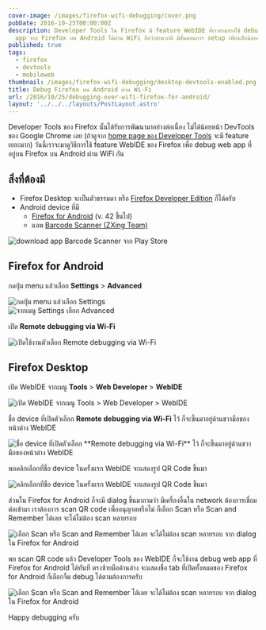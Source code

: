 ```yaml
---
cover-image: /images/firefox-wifi-debugging/cover.png
pubDate: 2016-10-25T00:00:00Z
description: Developer Tools ใน Firefox มี feature WebIDE ที่เราสามารถใช้ debug web
  app จาก Firefox บน Android ได้ผ่าน WiFi ถือว่าสะดวกดี มีขั้นตอนการ setup เพียงเล็กน้อยครับ
published: true
tags:
  - firefox
  - devtools
  - mobileweb
thumbnail: /images/firefox-wifi-debugging/desktop-devtools-enabled.png
title: Debug Firefox บน Android ผ่าน Wi-Fi
url: /2016/10/25/debugging-over-wifi-firefox-for-android/
layout: '../../../layouts/PostLayout.astro'
---
```


Developer Tools ของ Firefox นั้นได้รับการพัฒนามาอย่างต่อเนื่อง ไม่ได้น้อยหน้า DevTools ของ Google Chrome เลย
(ถ้าดูจาก [home page ของ Developer Tools](https://developer.mozilla.org/en-US/docs/Tools) จะมี feature เยอะมาก)
วันนี้เราจะมาดูวิธีการใช้ feature WebIDE ของ Firefox เพื่อ debug web app ที่อยู่บน Firefox บน Android ผ่าน WiFi กัน

## สิ่งที่ต้องมี

- Firefox Desktop จะเป็นตัวธรรมดา หรือ [Firefox Developer Edition](https://www.mozilla.org/en-US/firefox/developer/) ก็ได้ครับ
- Android device ที่มี
  - [Firefox for Android](https://play.google.com/store/apps/details?id=org.mozilla.firefox) (v. 42 ขึ้นไป)
  - แอพ [Barcode Scanner (ZXing Team)](https://play.google.com/store/apps/details?id=com.google.zxing.client.android)

<div class="text-center">
  <img src="/images/firefox-wifi-debugging/mobile-download-app.png" alt="download app Barcode Scanner จาก Play Store" />
</div>

## Firefox for Android

กดปุ่ม menu แล้วเลือก **Settings** > **Advanced**

<div class="text-center">
  <img src="/images/firefox-wifi-debugging/mobile-firefox-menu.png" alt="กดปุ่ม menu แล้วเลือก Settings" />
</div>

<div class="text-center">
  <img src="/images/firefox-wifi-debugging/mobile-firefox-settings.png" alt="จากเมนู Settings เลือก Advanced" />
</div>

เปิด **Remote debugging via Wi-Fi**

<div class="text-center">
  <img src="/images/firefox-wifi-debugging/mobile-firefox-dev-settings.png" alt="เปิดใช้งานตัวเลือก Remote debugging via Wi-Fi" />
</div>

## Firefox Desktop

เปิด WebIDE จากเมนู **Tools** > **Web Developer** > **WebIDE**

<div class="text-center">
  <img src="/images/firefox-wifi-debugging/desktop-webide.png" alt="เปิด WebIDE จากเมนู Tools > Web Developer > WebIDE" />
</div>

ชื่อ device ที่เปิดตัวเลือก **Remote debugging via Wi-Fi** ไว้ ก็จะขึ้นมาอยู่ด้านขวามือของหน้าต่าง WebIDE

<div class="text-center">
  <img src="/images/firefox-wifi-debugging/desktop-devices-list.png" alt="ชื่อ device ที่เปิดตัวเลือก **Remote debugging via Wi-Fi** ไว้ ก็จะขึ้นมาอยู่ด้านขวามือของหน้าต่าง WebIDE" />
</div>

พอคลิกเลือกที่ชื่อ device ในครั้งแรก WebIDE จะแสดงรูป QR Code ขึ้นมา

<div class="text-center">
  <img src="/images/firefox-wifi-debugging/desktop-scan-qr-code.png" alt="คลิกเลือกที่ชื่อ device ในครั้งแรก WebIDE จะแสดงรูป QR Code ขึ้นมา" />
</div>

ส่วนใน Firefox for Android ก็จะมี dialog ขึ้นมาถามว่า
มีเครื่องอื่นใน network ต้องการเชื่อมต่อเข้ามา เราต้องการ scan QR code เพื่ออนุญาตหรือไม่
ก็เลือก Scan หรือ Scan and Remember ได้เลย จะได้ไม่ต้อง scan หลายรอบ

<div class="text-center">
  <img src="/images/firefox-wifi-debugging/mobile-permission-requests.png" alt="เลือก Scan หรือ Scan and Remember ได้เลย จะได้ไม่ต้อง scan หลายรอบ จาก dialog ใน Firefox for Android" />
</div>

พอ scan QR code แล้ว Developer Tools ของ WebIDE ก็จะใช้งาน debug web app ที่ Firefox for Android ได้ทันที
ตรงซ้ายมือด้านล่าง จะแสดงชื่อ tab ที่เปิดทั้งหมดของ Firefox for Android ก็เลือกจิ้ม debug ได้ตามต้องการครับ

<div class="text-center">
  <img src="/images/firefox-wifi-debugging/desktop-devtools-enabled.png" alt="เลือก Scan หรือ Scan and Remember ได้เลย จะได้ไม่ต้อง scan หลายรอบ จาก dialog ใน Firefox for Android" />
</div>

Happy debugging ครับ
